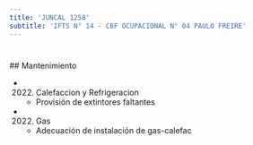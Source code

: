 ```yaml
---
title: 'JUNCAL 1258'
subtitle: 'IFTS N° 14 - CBF OCUPACIONAL N° 04 PAULO FREIRE'
---
```


#


 ## Mantenimiento

*  (2022) Calefaccion y Refrigeracion 
    + Provisión de extintores faltantes

*  (2022) Gas 
    + Adecuación de instalación de gas-calefac



